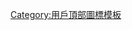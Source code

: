 {{topicon
|image=
|size=40px
|alt=迭個用戶是上海人。
|title=迭個用戶是上海人
|link=Wikipedia:上海維基人列表
}}
<noinclude>
[[Category:用戶頂部圖標模板]]
</noinclude>
